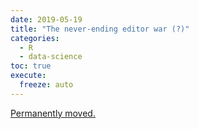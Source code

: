 ```yaml
---
date: 2019-05-19
title: "The never-ending editor war (?)"
categories:
  - R
  - data-science
toc: true
execute:
  freeze: auto
---
```


[Permanently moved.](../../posts/2019-05-19-spacemacs.qmd)
